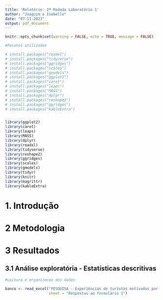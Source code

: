 ```yaml
---
title: 'Relatório: 2ª Rodada Laboratório 1'
author: "Joaquim e Isabelle"
date: "07-11-2023"
output: pdf_document
---
```


```r
knitr::opts_chunk$set(warning = FALSE, echo = TRUE, message = FALSE)
```

```r

#Pacotes utilizados

# install.packages("readxl")
# install.packages("tidyverse")
# install.packages("ggridges")
# install.packages("scales")
# install.packages("gmodels")
# install.packages("ggplot2")
# install.packages("caret")
# install.packages("leaps")
# install.packages("MASS")
# install.packages("dplyr")
# install.packages("reshape2")
# install.packages("ggridges")
# install.packages("kableExtra")


library(ggplot2)
library(caret)
library(leaps)
library(MASS)
library(dplyr)
library(readxl)
library(tidyverse)
library(reshape2)
library(ggridges)
library(scales)
library(gmodels)
library(tidyr)
library(knitr)
library(magrittr)
library(kableExtra)
```

# 1. Introdução

# 2 Metodologia

# 3 Resultados

## 3.1 Análise exploratória - Estatísticas descritivas

```r

#Leitura e organizacao dos dados

banco <- read_excel("PESQUISA - Experiências de turistas motivados por produções audiovisuais (respostas).xlsx",
                    sheet = "Respostas ao formulário 1")

```

